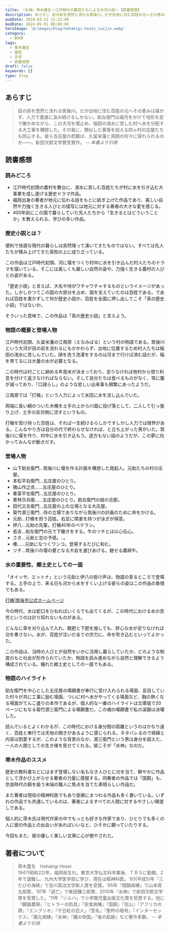 ```yaml
---
title: 『水神』帚木蓬生～江戸時代の農民たちによる大河小説～【読書感想】
description: あらすじ 目の前を悠然と流れる筑後川。だが台地に住む百姓の元へその恵みは届かず、人力で愚直に汲み続けるしかない。助左衛門は歳月をかけて地形を足で確かめながら、この大河を堰止め、稲田の渇水に苦しむ村へ水を分配する大工事を構想した。その案に、類似した事情を抱える四ヵ村の庄屋たちも同心する。
pubDate: 2018-03-12 15:33:00
modDate: 2024-05-01 00:00:00
heroImage: '@/images/blog/hahakigi-hosei_suijin.webp'
category:
  - BOOK
tags:
  - 帚木蓬生
  - 歴史
  - 文学
  - 読書感想
draft: false
keywords: []
type: blog
---
```


## あらすじ

> 目の前を悠然と流れる筑後川。だが台地に住む百姓の元へその恵みは届かず、人力で愚直に汲み続けるしかない。助左衛門は歳月をかけて地形を足で確かめながら、この大河を堰止め、稲田の渇水に苦しむ村へ水を分配する大工事を構想した。その案に、類似した事情を抱える四ヵ村の庄屋たちも同心する。彼ら五庄屋の悲願は、久留米藩と周囲の村々に容れられるのか――。新田次郎文学賞受賞作。 <cite>-- 本書より引用</cite>

## 読書感想

### 読みどころ

- 江戸時代初頭の農村を舞台に、渇水に苦しむ百姓たちが村に水を引き込む大事業を成し遂げる歴史ドラマ作品。
- 福岡出身の著者が地元に伝わる話をもとに紡ぎ上げた作品であり、美しい自然や力強く生きる人びとの描写には地元に対する著者の大きな愛を感じる。
- 400年前にこの国で暮らしていた先人たちから「生きるとはどういうことか」を教えられる、学びの多い作品。

### 歴史小説とは？

便利で快適な現代の暮らしは突然降って湧いてきたものではない。すべては先人たちが積み上げてきた英知の上に成り立っている。

この作品は江戸時代初頭、河に堰をつくり村中に水を引き込んだ村人たちのドラマを描いている。そこには美しくも厳しい自然の姿や、力強く生きる農村の人びとの姿がある。

「歴史小説」と言えば、大名や侍がワチャワチャするものというイメージがあった。しかしかつてこの国の大部分を占め、国を支えていたのは百姓である。であれば百姓を書かずして何が歴史小説か、百姓を全面に押し出してこそ「真の歴史小説」ではないか。

そういった意味で、この作品は「真の歴史小説」と言えよう。

### 物語の概要と登場人物

江戸時代初頭、久留米藩の江南原（えなみばる）という村の物語である。筑後川という大河が目の前を流れるにもかかわらず、台地に位置するため村人たちは稲田の渇水に苦しんでいた。顔を洗う洗濯をするのは河まで行けば済む話だが、稲を育てるには大量の水が必要となる。

この時代は村ごとに納める年貢米が決まっており、足りなければ他村から借り利息を付けて返さなければならない。そして自分たちは食べるものがなく、常に腹が減っており、「口減らし」のような悲しい出来事も頻繁にあったようだ。

江南原では「打桶」という人力によって水田に水を流し込んでいた。

両端に長い綱のついた木桶を土手の上から川面に投げ落として、二人して引っ張り上げ、土手の反対側に流すというもの。

打桶を受け持った百姓は、それば一生続けるらしかですしかし人力では限界がある。こんなやり方は自分の代で終わらせなければ、と立ち上がった男がいた。筑後川に堰を作り、村中に水を引き込もう。途方もない話のようだが、この夢に向かってみんなが動きだす。

### 登場人物

- 山下助左衛門…筑後川に堰を作る計画を構想した発起人。元助たちの村の庄屋。
- 本松平右衛門…五庄屋のひとり。
- 猪山作之丞……五庄屋のひとり。
- 重富平左衛門…五庄屋のひとり。
- 栗林次兵衛……五庄屋のひとり。助左衛門の娘の旦那。
- 田代又左衛門…五庄屋の上の立場となる大庄屋。
- 菊竹源三衛門…侍の立場でありながら筑後川の計画のために命をかける。
- 元助…打桶を担う百姓。右足に障害を持つが泳ぎが得意。
- 伊八…元助の先輩。打桶40年のベテラン。
- 長吉…助左衛門の元で下働きをする。牛のツチとは以心伝心。
- さき…元助と恋の予感。..。
- 権……元助になつくワンコ。登場するたびに和む。
- ツチ…筑後川の堰の要となる大岩を運びあげる。魅せる農耕牛。

### 水の重要性、郷土史としての一面

「オイッサ、エットナ」という元助と伊八の掛け声は、物語の至るところで登場する。土手の上で、来る日も河から水をすくい上げる彼らの姿はこの作品の象徴でもある。

[打桶|筑後市公式ホームページ](https://www.city.chikugo.lg.jp/kyoudo/_2425/_7133/_7650/_3062.html)

今の時代、水は蛇口をひねればいくらでも出てくるが、この時代における水の苦労というのは計り知れないものがある。

どんなに草を刈り込んで入れ、厩肥と下肥を施しても、肝心な水が足りなければ功を奏さない。水が、百姓が注いだ全ての労力に、命を吹き込むといってよかった。

この作品は、当時の人びとが自然をいかに活用し暮らしていたか、どのような制度のもと社会が形作られていたか、物語を読み進めながら自然と理解できるよう構成されている。優れた郷土史としての一面でもある。

### 物語のハイライト

助左衛門を中心とした五庄屋の嘆願書が奉行に受け入れられる場面、反目していた村々が共に工事に励む場面、ついに村へ水がやってくる場面など、胸の熱くなる場面がてんこ盛りの本作であるが、個人的な一番のハイライトは文庫版で20ページにもなる菊竹源三衛門による嘆願書だ。この魂の嘆願書で私の涙腺は決壊した。

読んでいるとよくわかるが、この時代における身分間の距離というのはかなり遠く、百姓と奉行では天地の開きがあるように感じられる。ネタバレるので経緯と内容は割愛するが、このような背景のなか、源三衛門という男は身分を超えた、一人の人間としての生き様を見せてくれる。彼こそが「水神」なのだ。

### 帚木作品のススメ

歴史の教科書などにはまず登場しない名もなき人びとに光を当て、鮮やかに作品として浮かび上がらせる著者の力量に感服する。同著者の作品では「国銅」も、奈良時代の銅を扱う末端の職人に焦点を当てた素晴らしい作品だ。

<div class='not-prose'>
  <div data-vc_mylinkbox_id='886753741'></div>
</div>

また著者は現役の精神科医でもあり医療にまつわる作品も多く書いている。いずれの作品でも共通しているのは、著者によるすべての人間に対するやさしい眼差しである。

個人的に帚木氏は現代作家の中でもっとも好きな作家であり、ひとりでも多くの人に彼の作品との出会いがあればいいなと、ひそかに願っていたりする。

今回もまた、彼の優しく美しい文章に心が癒やされた。

<div class='not-prose'>
  <div data-vc_mylinkbox_id='886753732'></div>
</div>

<div class='not-prose'>
  <div data-vc_mylinkbox_id='886753736'></div>
</div>

## 著者について

> 帚木蓬生　Hahakigi Hosei<br />
> 1947(昭和22)年、福岡県生れ。東京大学仏文科卒業後、ＴＢＳに勤務。2年で退職し、九州大学医学部に学び、現在は精神科医。'93(平成5)年『三たびの海峡』で吉川英治文学新人賞を受賞。'95年『閉鎖病棟』で山本周五郎賞、'97年『逃亡』で柴田錬三郎賞、2010年『水神』で新田次郎文学賞を受賞した。'11年『ソルハ』で小学館児童出版文化賞を受賞する。他に『臓器農場』『ヒトラーの防具』『安楽病棟』『国銅』『空山』『アフリカの蹄』『エンブリオ』『千日紅の恋人』『受名』『聖杯の暗号』『インターセックス』『風化病棟』『水神』『蝿の帝国』『蛍の航跡』など著作多数。 <cite>-- 本書より引用</cite>
